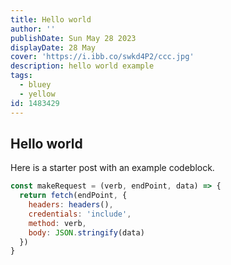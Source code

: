 ```yaml
---
title: Hello world
author: ''
publishDate: Sun May 28 2023
displayDate: 28 May
cover: 'https://i.ibb.co/swkd4P2/ccc.jpg'
description: hello world example
tags:
  - bluey
  - yellow
id: 1483429
---
```


## Hello world

Here is a starter post with an example codeblock.


```js
const makeRequest = (verb, endPoint, data) => {
  return fetch(endPoint, {
    headers: headers(),
    credentials: 'include',
    method: verb,
    body: JSON.stringify(data)
  })
}
```
